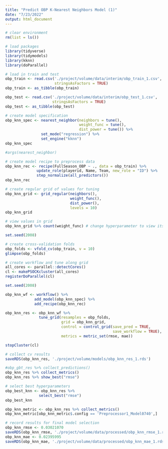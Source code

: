 ```yaml
---
title: "Predict OBP K-Nearest Neighbors Model (1)"
date: "7/23/2022"
output: html_document
---
```


```r
# clear environment
rm(list = ls())

# load packages
library(tidyverse)
library(tidymodels)
library(kknn)
library(doParallel)
```

```r
# load in train and test
obp_train <- read.csv('./project/volume/data/interim/obp_train_1.csv',
                      stringsAsFactors = TRUE)
obp_train <- as_tibble(obp_train)

obp_test <- read.csv('./project/volume/data/interim/obp_test_1.csv', 
                     stringsAsFactors = TRUE)
obp_test <- as_tibble(obp_test)
```

```r
# create model specification
obp_knn_spec <- nearest_neighbor(neighbors = tune(),
                                 weight_func = tune(),
                                 dist_power = tune()) %>%
                set_mode("regression") %>%
                set_engine("kknn")
obp_knn_spec

#args(nearest_neighbor)
```

```r
# create model recipe to preprocess data
obp_knn_rec <- recipe(FullSeason_OBP ~ ., data = obp_train) %>%
              update_role(playerid, Name, Team, new_role = "ID") %>%
              step_normalize(all_predictors())
obp_knn_rec
```

```r
# create regular grid of values for tuning
obp_knn_grid <- grid_regular(neighbors(),
                             weight_func(),
                             dist_power(),
                             levels = 10)
obp_knn_grid
```

```r
# view values in grid
obp_knn_grid %>% count(weight_func) # change hyperparameter to view its tested values
```

```r
set.seed(2008)

# create cross-validation folds
obp_folds <- vfold_cv(obp_train, v = 10)
glimpse(obp_folds)
```

```r
# create workflow and tune along grid
all_cores <- parallel::detectCores()
cl <- makePSOCKcluster(all_cores)
registerDoParallel(cl)

set.seed(2008)

obp_knn_wf <- workflow() %>%
             add_model(obp_knn_spec) %>%
             add_recipe(obp_knn_rec)

obp_knn_res <- obp_knn_wf %>%
               tune_grid(resamples = obp_folds,
                         grid = obp_knn_grid,
                         control = control_grid(save_pred = TRUE,
                                                save_workflow = TRUE),
                         metrics = metric_set(rmse, mae))

stopCluster(cl)
```

```r
# collect cv results
saveRDS(obp_knn_res, './project/volume/models/obp_knn_res_1.rds')

#obp_gbt_res %>% collect_predictions()
obp_knn_res %>% collect_metrics()
obp_knn_res %>% show_best("rmse")
```

```r
# select best hyperparameters
obp_best_knn <- obp_knn_res %>%
               select_best("rmse")
obp_best_knn
```

```r
obp_knn_metric <- obp_knn_res %>% collect_metrics()
obp_knn_metric[obp_knn_metric$.config == 'Preprocessor1_Model0740',]
```

```r
# record results for final model selection
obp_knn_rmse <- 0.03021070
saveRDS(obp_knn_rmse, './project/volume/data/processed/obp_knn_rmse_1.rds')
obp_knn_mae <- 0.02395995
saveRDS(obp_knn_mae, './project/volume/data/processed/obp_knn_mae_1.rds')
```

